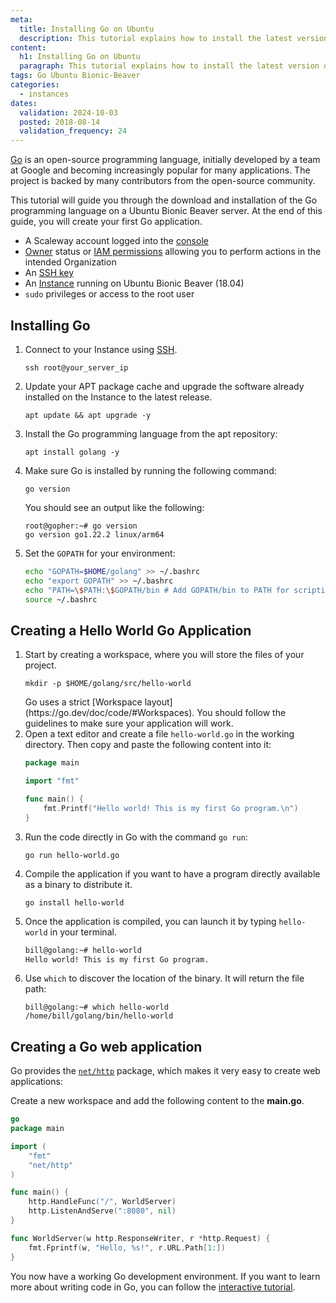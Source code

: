 ```yaml
---
meta:
  title: Installing Go on Ubuntu
  description: This tutorial explains how to install the latest version of Go on an Ubuntu Instance
content:
  h1: Installing Go on Ubuntu
  paragraph: This tutorial explains how to install the latest version of Go on an Ubuntu Instance
tags: Go Ubuntu Bionic-Beaver
categories:
  - instances
dates:
  validation: 2024-10-03
  posted: 2018-08-14
  validation_frequency: 24
---
```


[Go](https://go.dev/) is an open-source programming language, initially developed by a team at Google and becoming increasingly popular for many applications. The project is backed by many contributors from the open-source community.

This tutorial will guide you through the download and installation of the Go programming language on a Ubuntu Bionic Beaver server. At the end of this guide, you will create your first Go application.

<Macro id="requirements" />

- A Scaleway account logged into the [console](https://console.scaleway.com)
- [Owner](/iam/concepts/#owner) status or [IAM permissions](/iam/concepts/#permission) allowing you to perform actions in the intended Organization
- An [SSH key](/organizations-and-projects/how-to/create-ssh-key/)
- An [Instance](/instances/how-to/create-an-instance/) running on Ubuntu Bionic Beaver (18.04)
- `sudo` privileges or access to the root user

## Installing Go

1. Connect to your Instance using [SSH](/instances/how-to/connect-to-instance/).
    ```
    ssh root@your_server_ip
    ```
2. Update your APT package cache and upgrade the software already installed on the Instance to the latest release.
    ```
    apt update && apt upgrade -y
    ```
3. Install the Go programming language from the apt repository:
    ```
    apt install golang -y
    ```
4. Make sure Go is installed by running the following command:
    ```
    go version
    ```

    You should see an output like the following:

    ```
    root@gopher:~# go version
    go version go1.22.2 linux/arm64
    ```
5. Set the `GOPATH` for your environment:
    ```bash
    echo "GOPATH=$HOME/golang" >> ~/.bashrc
    echo "export GOPATH" >> ~/.bashrc
    echo "PATH=\$PATH:\$GOPATH/bin # Add GOPATH/bin to PATH for scripting" >> ~/.bashrc
    source ~/.bashrc
    ```

## Creating a Hello World Go Application

1. Start by creating a workspace, where you will store the files of your project.
    ```
    mkdir -p $HOME/golang/src/hello-world
    ```
    <Message type="note">
      Go uses a strict [Workspace layout](https://go.dev/doc/code/#Workspaces). You should follow the guidelines to make sure your application will work.
    </Message>
2. Open a text editor and create a file `hello-world.go` in the working directory. Then copy and paste the following content into it:
    ```go
    package main

    import "fmt"

    func main() {
        fmt.Printf("Hello world! This is my first Go program.\n")
    }
    ```
3. Run the code directly in Go with the command `go run`:
    ```
    go run hello-world.go
    ```
4. Compile the application if you want to have a program directly available as a binary to distribute it.
    ```
    go install hello-world
    ```
5. Once the application is compiled, you can launch it by typing `hello-world` in your terminal.
    ```bash
    bill@golang:~# hello-world
    Hello world! This is my first Go program.
    ```
6. Use `which` to discover the location of the binary. It will return the file path:
    ```
    bill@golang:~# which hello-world
    /home/bill/golang/bin/hello-world
    ```

## Creating a Go web application

Go provides the [`net/http`](https://pkg.go.dev/net/http) package, which makes it very easy to create web applications:

Create a new workspace and add the following content to the **main.go**.

```go
go
package main

import (
    "fmt"
    "net/http"
)

func main() {
    http.HandleFunc("/", WorldServer)
    http.ListenAndServe(":8080", nil)
}

func WorldServer(w http.ResponseWriter, r *http.Request) {
    fmt.Fprintf(w, "Hello, %s!", r.URL.Path[1:])
}
```

You now have a working Go development environment. If you want to learn more about writing code in Go, you can follow the [interactive tutorial](https://go.dev/tour/welcome/).